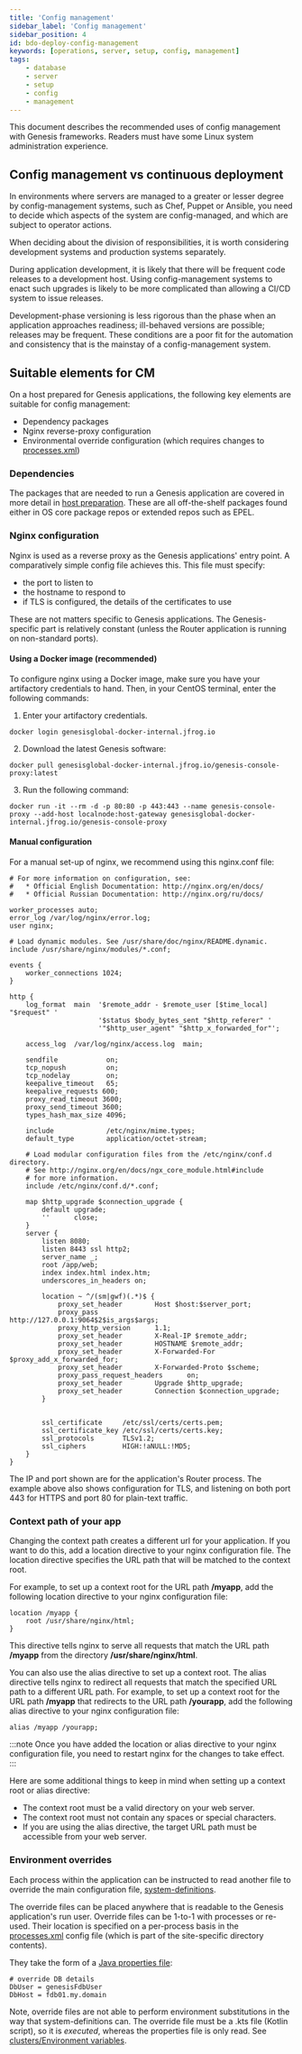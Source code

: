 ```yaml
---
title: 'Config management'
sidebar_label: 'Config management'
sidebar_position: 4
id: bdo-deploy-config-management
keywords: [operations, server, setup, config, management]
tags:
    - database
    - server
    - setup
    - config
    - management
---
```

This document describes the recommended uses of config management with Genesis frameworks. Readers must have some Linux system administration experience.

## Config management vs continuous deployment

In environments where servers are managed to a greater or lesser degree by config-management systems, such as Chef, Puppet or Ansible, you need to decide which aspects of the system are config-managed, and which are subject to operator actions.

When deciding about the division of responsibilities, it is worth considering development systems and production systems separately.

During application development, it is likely that there will be frequent code releases to a development host. Using config-management systems to enact such upgrades is likely to be more complicated than allowing a CI/CD system to issue releases. 

Development-phase versioning is less rigorous than the phase when an application approaches readiness; ill-behaved versions are possible; releases may be frequent. These conditions are a poor fit for the automation and consistency that is the mainstay of a config-management system.

## Suitable elements for CM

On a host prepared for Genesis applications, the following key elements are suitable for config management:

* Dependency packages
* Nginx reverse-proxy configuration
* Environmental override configuration (which requires changes to [processes.xml](/develop/server-capabilities/runtime-configuration/processes/))

### Dependencies

The packages that are needed to run a Genesis application are covered in more detail in [host preparation](/build-deploy-operate/deploy/hosting-infrastructure/host-preparation/).
These are all off-the-shelf packages found either in OS core package repos or extended repos such as EPEL.

### Nginx configuration

Nginx is used as a reverse proxy as the Genesis applications' entry point. A comparatively simple config file achieves this. This file must specify:

- the port to listen to
- the hostname to respond to
- if TLS is configured, the details of the certificates to use

These are not matters specific to Genesis applications. The Genesis-specific part is relatively constant (unless the Router application is running on non-standard ports).

#### Using a Docker image (recommended)

To configure nginx using a Docker image, make sure you have your artifactory credentials to hand. Then, in your CentOS terminal, enter the following commands:

1. Enter your artifactory credentials.
```shell
docker login genesisglobal-docker-internal.jfrog.io
```

2. Download the latest Genesis software:

```shell
docker pull genesisglobal-docker-internal.jfrog.io/genesis-console-proxy:latest
```

3. Run the following command:
```shell
docker run -it --rm -d -p 80:80 -p 443:443 --name genesis-console-proxy --add-host localnode:host-gateway genesisglobal-docker-internal.jfrog.io/genesis-console-proxy
```

#### Manual configuration

For a manual set-up of nginx, we recommend using this nginx.conf file:

<!-- This code below is manually kept in line with https://github.com/genesislcap/genesis-server/blob/master/genesis-subcore/deploy-gradle-plugin/src/main/resources/docker/nginx.conf --> 

```text
# For more information on configuration, see:
#   * Official English Documentation: http://nginx.org/en/docs/
#   * Official Russian Documentation: http://nginx.org/ru/docs/

worker_processes auto;
error_log /var/log/nginx/error.log;
user nginx;

# Load dynamic modules. See /usr/share/doc/nginx/README.dynamic.
include /usr/share/nginx/modules/*.conf;

events {
    worker_connections 1024;
}

http {
    log_format  main  '$remote_addr - $remote_user [$time_local] "$request" '
                      '$status $body_bytes_sent "$http_referer" '
                      '"$http_user_agent" "$http_x_forwarded_for"';

    access_log  /var/log/nginx/access.log  main;

    sendfile            on;
    tcp_nopush          on;
    tcp_nodelay         on;
    keepalive_timeout   65;
    keepalive_requests 600;
    proxy_read_timeout 3600;
    proxy_send_timeout 3600;
    types_hash_max_size 4096;

    include             /etc/nginx/mime.types;
    default_type        application/octet-stream;

    # Load modular configuration files from the /etc/nginx/conf.d directory.
    # See http://nginx.org/en/docs/ngx_core_module.html#include
    # for more information.
    include /etc/nginx/conf.d/*.conf;

    map $http_upgrade $connection_upgrade {
        default upgrade;
        ''      close;
    }
    server {
        listen 8080;
        listen 8443 ssl http2;
        server_name _;
        root /app/web;
        index index.html index.htm;
        underscores_in_headers on;

        location ~ ^/(sm|gwf)(.*)$ {
            proxy_set_header        Host $host:$server_port;
            proxy_pass              http://127.0.0.1:9064$2$is_args$args;
            proxy_http_version      1.1;
            proxy_set_header        X-Real-IP $remote_addr;
            proxy_set_header        HOSTNAME $remote_addr;
            proxy_set_header        X-Forwarded-For $proxy_add_x_forwarded_for;
            proxy_set_header        X-Forwarded-Proto $scheme;
            proxy_pass_request_headers      on;
            proxy_set_header        Upgrade $http_upgrade;
            proxy_set_header        Connection $connection_upgrade;
        }


        ssl_certificate     /etc/ssl/certs/certs.pem;
        ssl_certificate_key /etc/ssl/certs/certs.key;
        ssl_protocols       TLSv1.2;
        ssl_ciphers         HIGH:!aNULL:!MD5;
    }
}
```

The IP and port shown are for the application's Router process. The example above also shows configuration for TLS, and listening on both port 443 for HTTPS and port 80 for plain-text traffic.

### Context path of your app
Changing the context path creates a different url for your application. If you want to do this, add a location directive to your nginx configuration file. The location directive specifies the URL path that will be matched to the context root. 

For example, to set up a context root for the URL path **/myapp**, add the following location directive to your nginx configuration file:

```
location /myapp {
    root /usr/share/nginx/html;
}
```

This directive tells nginx to serve all requests that match the URL path **/myapp** from the directory **/usr/share/nginx/html**.

You can also use the alias directive to set up a context root. The alias directive tells nginx to redirect all requests that match the specified URL path to a different URL path. For example, to set up a context root for the URL path **/myapp** that redirects to the URL path **/yourapp**, add the following alias directive to your nginx configuration file:

```
alias /myapp /yourapp;
```

:::note
Once you have added the location or alias directive to your nginx configuration file, you need to restart nginx for the changes to take effect.
:::

Here are some additional things to keep in mind when setting up a context root or alias directive:

- The context root must be a valid directory on your web server.
- The context root must not contain any spaces or special characters.
- If you are using the alias directive, the target URL path must be accessible from your web server.

### Environment overrides

Each process within the application can be instructed to read another file to override the main configuration file, [system-definitions](/develop/server-capabilities/runtime-configuration/system-definition/).

The override files can be placed anywhere that is readable to the Genesis application's run user. Override files can be 1-to-1 with processes or re-used. Their location is specified on a per-process basis in the [processes.xml](/develop/server-capabilities/runtime-configuration/processes/) config file (which is part of the site-specific directory contents).

They take the form of a [Java properties file](https://www.w3schools.io/file/properties-extension-introduction/):

```properties
# override DB details
DbUser = genesisFdbUser
DbHost = fdb01.my.domain
```

Note, override files are not able to perform environment substitutions in the way that system-definitions can. The override file must be a .kts file (Kotlin script), so it is _executed_, whereas the properties file is only read. See [clusters/Environment variables](/build-deploy-operate/deploy/hosting-infrastructure/virtual-machines/#environment-variables).




